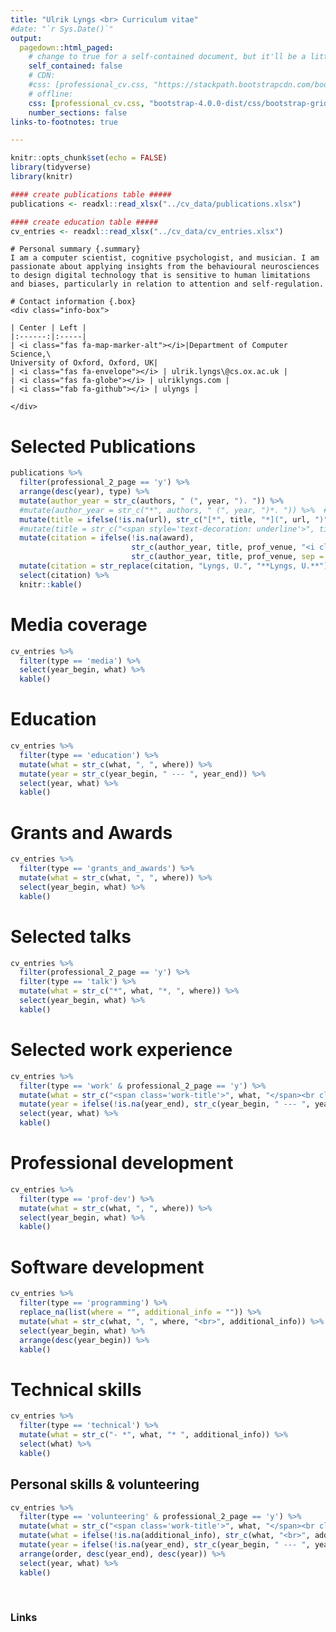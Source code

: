 ```yaml
---
title: "Ulrik Lyngs <br> Curriculum vitae"
#date: "`r Sys.Date()`"
output:
  pagedown::html_paged:
    # change to true for a self-contained document, but it'll be a litte slower for Pandoc to render
    self_contained: false
    # CDN:
    #css: [professional_cv.css, "https://stackpath.bootstrapcdn.com/bootstrap/4.3.1/css/bootstrap-grid.min.css", "https://use.fontawesome.com/releases/v5.7.2/css/all.css"]
    # offline:
    css: [professional_cv.css, "bootstrap-4.0.0-dist/css/bootstrap-grid.min.css", "fontawesome-free-5.8.1-web/css/all.css"]
    number_sections: false
links-to-footnotes: true

---
```


```r
knitr::opts_chunk$set(echo = FALSE)
library(tidyverse)
library(knitr)

#### create publications table #####
publications <- readxl::read_xlsx("../cv_data/publications.xlsx")

#### create education table #####
cv_entries <- readxl::read_xlsx("../cv_data/cv_entries.xlsx")

```


<div class="row">
```block
# Personal summary {.summary}
I am a computer scientist, cognitive psychologist, and musician. I am passionate about applying insights from the behavioural neurosciences to design digital technology that is sensitive to human limitations and biases, particularly in relation to attention and self-regulation.

```

```block
# Contact information {.box}
<div class="info-box">

| Center | Left |
|:------:|:-----|
| <i class="fas fa-map-marker-alt"></i>|Department of Computer Science,\
University of Oxford, Oxford, UK|
| <i class="fas fa-envelope"></i> | ulrik.lyngs\@cs.ox.ac.uk |
| <i class="fas fa-globe"></i> | ulriklyngs.com |
| <i class="fab fa-github"></i> | ulyngs |
 
</div>

```

</div>


<div class="row pageone">

<div class='col-6 left'>

# Selected Publications {.publications}
```r
publications %>%
  filter(professional_2_page == 'y') %>% 
  arrange(desc(year), type) %>%
  mutate(author_year = str_c(authors, " (", year, "). ")) %>%
  #mutate(author_year = str_c("*", authors, " (", year, ")*. ")) %>%  #italicise authors and year
  mutate(title = ifelse(!is.na(url), str_c("[*", title, "*](", url, ")"), title)) %>% #turn title into link
  #mutate(title = str_c("<span style='text-decoration: underline'>", title, "</span>")) %>% #underline title
  mutate(citation = ifelse(!is.na(award), 
                           str_c(author_year, title, prof_venue, "<i class='fas fa-award'></i><em>", award, "</em>", sep = " "),
                           str_c(author_year, title, prof_venue, sep = " "))) %>%
  mutate(citation = str_replace(citation, "Lyngs, U.", "**Lyngs, U.**")) %>%  # make my name bold
  select(citation) %>% 
  knitr::kable()

```

# Media coverage {.media}
```r
cv_entries %>% 
  filter(type == 'media') %>%
  select(year_begin, what) %>% 
  kable()
```

</div>



<div class='col-6 right'>
# Education {.education}

```r
cv_entries %>% 
  filter(type == 'education') %>% 
  mutate(what = str_c(what, ", ", where)) %>% 
  mutate(year = str_c(year_begin, " --- ", year_end)) %>% 
  select(year, what) %>% 
  kable()
```

# Grants and Awards {.grants}

```r
cv_entries %>% 
  filter(type == 'grants_and_awards') %>% 
  mutate(what = str_c(what, ", ", where)) %>% 
  select(year_begin, what) %>% 
  kable()
```

# Selected talks {.talks}
```r
cv_entries %>% 
  filter(professional_2_page == 'y') %>% 
  filter(type == 'talk') %>% 
  mutate(what = str_c("*", what, "*, ", where)) %>% 
  select(year_begin, what) %>% 
  kable()
```

</div>

<!-- here ends the row i.e. the first page -->
</div>

<!-- <br class="pageBreak" /> -->

<!-- here starts the second page -->
<div class="row pagetwo">


<!-- here starts the first column -->
<div class="col-6 left-pagetwo">
# Selected work experience {.work}
```r
cv_entries %>% 
  filter(type == 'work' & professional_2_page == 'y') %>% 
  mutate(what = str_c("<span class='work-title'>", what, "</span><br class='work-break'>", where, "<br>", additional_info)) %>% 
  mutate(year = ifelse(!is.na(year_end), str_c(year_begin, " --- ", year_end), year_begin)) %>% 
  select(year, what) %>% 
  kable()
```

# Professional development {.prof-dev}
```r
cv_entries %>% 
  filter(type == 'prof-dev') %>% 
  mutate(what = str_c(what, ", ", where)) %>% 
  select(year_begin, what) %>% 
  kable()
```

# Software development {.cv-table .nohead .vertical-top}
```r
cv_entries %>% 
  filter(type == 'programming') %>% 
  replace_na(list(where = "", additional_info = "")) %>% 
  mutate(what = str_c(what, ", ", where, "<br>", additional_info)) %>% 
  select(year_begin, what) %>% 
  arrange(desc(year_begin)) %>% 
  kable()
```

# Technical skills {.technical}
```r
cv_entries %>% 
  filter(type == 'technical') %>% 
  mutate(what = str_c("- *", what, "* ", additional_info)) %>% 
  select(what) %>% 
  kable()
```

</div>


<!-- here starts the right column -->
<div class="col-6 right-pagetwo">

# Personal skills & volunteering {.personal}
```r
cv_entries %>%
  filter(type == 'volunteering' & professional_2_page == 'y') %>%
  mutate(what = str_c("<span class='work-title'>", what, "</span><br class='work-break'>", where)) %>%
  mutate(what = ifelse(!is.na(additional_info), str_c(what, "<br>", additional_info), what)) %>%
  mutate(year = ifelse(!is.na(year_end), str_c(year_begin, " --- ", year_end), year_begin)) %>%
  arrange(order, desc(year_end), desc(year)) %>%
  select(year, what) %>%
  kable()
```


</div>




<!-- here ends the second page -->
</div>

<br class='pageBreak'>

### Links